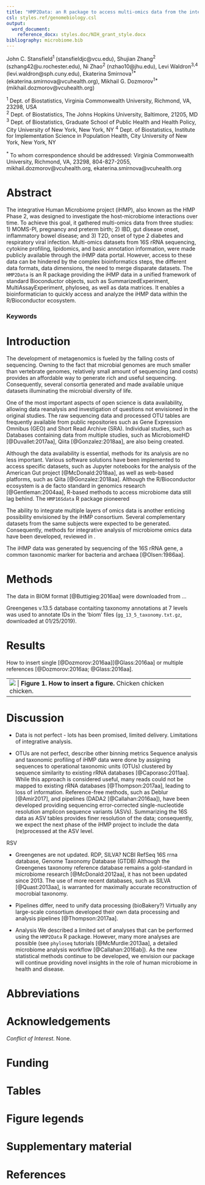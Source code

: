 ```yaml
---
title: "HMP2Data: an R package to access multi-omics data from the integrative Microbiome Project"
csl: styles.ref/genomebiology.csl
output: 
  word_document:
    reference_docx: styles.doc/NIH_grant_style.docx
bibliography: microbiome.bib
---
```


John C. Stansfield^1^ (stansfieldjc@vcu.edu), Shujian Zhang^2^ (szhang42@u.rochester.edu), Ni Zhao^2^ (nzhao10@jhu.edu), Levi Waldron^3,4^ (levi.waldron@sph.cuny.edu), Ekaterina Smirnova^1\*^ (ekaterina.smirnova@vcuhealth.org), Mikhail G. Dozmorov^1\*^ (mikhail.dozmorov@vcuhealth.org)

^1^ Dept. of Biostatistics, Virginia Commonwealth University, Richmond, VA, 23298, USA  
^2^ Dept. of Biostatistics, The Johns Hopkins University, Baltimore, 21205, MD
^3^ Dept. of Biostatistics, Graduate School of Public Health and Health Policy, City University of New York, New York, NY
^4^ Dept. of Biostatistics, Institute for Implementation Science in Population Health, City University of New York, New York, NY

^\*^ To whom correspondence should be addressed: Virginia Commonwealth University, Richmond, VA, 23298, 804-827-2055, mikhail.dozmorov@vcuhealth.org, ekaterina.smirnova@vcuhealth.org

# Abstract

The integrative Human Microbiome project (iHMP), also known as the HMP Phase 2, was designed to investigate the host-microbiome interactions over time. To achieve this goal, it gathered multi-omics data from three studies: 1) MOMS-PI, pregnancy and preterm birth; 2) IBD, gut disease onset, inflammatory bowel disease; and 3) T2D, onset of type 2 diabetes and respiratory viral infection. Multi-omics datasets from 16S rRNA sequencing, cytokine profiling, lipidomics, and basic annotation information, were made publicly available through the iHMP data portal. However, access to these data can be hindered by the complex bioinformatics steps, the different data formats, data dimensions, the need to merge disparate datasets. The `HMP2Data` is an R package providing the iHMP data in a unified framework of standard Bioconductor objects, such as SummarizedExperiment, MultiAssayExperiment, phyloseq, as well as data matrices. It enables a bioinformatician to quickly access and analyze the iHMP data within the R/Bioconductor ecosystem.

### Keywords

# Introduction

The development of metagenomics is fueled by the falling costs of sequencing. Owning to the fact that microbial genomes are much smaller than vertebrate genomes, relatively small amount of sequencing (and costs) provides an affordable way to generate rich and useful sequencing. Consequently, several consortia generated and made available unique datasets illuminating the microbial diversity of life. 

One of the most important aspects of open science is data availability, allowing data reanalysis and investigation of questions not envisioned in the original studies. The raw sequencing data and processed OTU tables are frequently available from public repositories such as Gene Expression Omnibus (GEO) and Short Read Archive (SRA). Individual studies, such as  Databases containing data from multiple studies, such as MicrobiomeHD [@Duvallet:2017aa], Qiita [@Gonzalez:2018aa], are also being created.

Although the data availability is essential, methods for its analysis are no less important. Various software solutions have been implemented to access specific datasets, such as Jupyter notebooks for the analysis of the American Gut project [@McDonald:2018aa], as well as web-based platforms, such as Qiita [@Gonzalez:2018aa]. Although the R/Bioconductor ecosystem is a de facto standard in genomics research [@Gentleman:2004aa], R-based methods to access microbiome data still lag behind. The `HMP16Sdata` R package pioneered 

The ability to integrate multiple layers of omics data is another enticing possibility envisioned by the iHMP consortium. Several complementary datasets from the same subjects were expected to be generated. Consequently, methods for integrative analysis of microbiome omics data have been developed, reviewed in .

The iHMP data was generated by sequencing of the 16S rRNA gene, a common taxonomic marker for bacteria and archaea [@Olsen:1986aa].



# Methods

The data in BIOM format [@Buttigieg:2016aa] were downloaded from ...

Greengenes v.13.5 database contaiting taxonomy annotations at 7 levels was used to annotate IDs in the 'biom' files (`gg_13_5_taxonomy.txt.gz`, downloaded at 01/25/2019). 

# Results

How to insert single [@Dozmorov:2016aa][@Glass:2016aa] or multiple references [@Dozmorov:2016aa; @Glass:2016aa].

+-------+
| ![](figures/chicken.png)      |
| **Figure 1. How to insert a figure.** Chicken chicken chicken.     |
+-------+

# Discussion

- Data is not perfect - lots has been promised, limited delivery. Limitations of integrative analysis.

- OTUs are not perfect, describe other binning metrics
Sequence analysis and taxonomic profiling of iHMP data were done by assigning sequences to operational taxonomic units (OTUs) clustered by sequence similarity to existing rRNA databases [@Caporaso:2011aa]. While this approach is considered useful, many reads could not be mapped to existing rRNA databases [@Thompson:2017aa], leading to loss of information. Reference-free methods, such as Deblur [@Amir2017], and pipelines (DADA2 [@Callahan:2016aa]), have been developed providing sequencing error-corrected single-nucleotide resolution amplicon sequence variants (ASVs). Summarizing the 16S data as ASV tables provides finer resolution of the data; consequently, we expect the next phase of the iHMP project to include the data (re)processed at the ASV level.

RSV

- Greengenes are not updated. RDP, SILVA? NCBI RefSeq 16S rrna database, Genome Taxonomy Database (GTDB)
Although the Greengenes taxonomy reference database remains a gold-standard in microbiome research [@McDonald:2012aa], it has not been updated since 2013. The use of more recent databases, such as SILVA [@Quast:2013aa], is warranted for maximally accurate reconstruction of mocrobial taxonomy.

- Pipelines differ, need to unify data processing (bioBakery?)
Virtually any large-scale consortium developed their own data processing and analysis pipelines [@Thompson:2017aa].

- Analysis
We described a limited set of analyses that can be performed using the `HMP2Data` R package. However, many more analyses are possible (see `phyloseq` tutorials [@McMurdie:2013aa], a detailed microbiome analysis workflow [@Callahan:2016ab]). As the new statistical methods continue to be developed, we envision our package will continue providing novel insights in the role of human microbiome in health and disease.


# Abbreviations

# Acknowledgements

_Conflict of Interest._ None.

# Funding

# Tables

# Figure legends

# Supplementary material

# References
